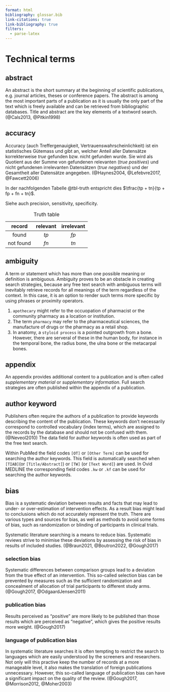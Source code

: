 ```yaml
---
format: html
bibliography: glossar.bib
link-citations: true
link-bibliography: true
filters:
  - parse-latex
---
```


# Technical terms {#sec-technicalterms}

## abstract {#sec-abstract}
An abstract is the short summary at the beginning of scientific publications, 
e.g. journal articles, theses or conference papers. The abstract is among the 
most important parts of a publication as it is usually the only part of the 
text which is freely available and can be retrieved from bibliographic 
databases. Title and abstract are the key elements of a textword search. 
(@Cals2013, @Pitkin1998)


## accuracy {#sec-accuraccy}

Accuracy (auch Treffergenauigkeit, Vertrauenswahrscheinlichkeit) ist ein 
statistisches Gütemass und gibt an, welcher Anteil aller Datensätze 
korrekterweise *true* gefunden bzw. nicht gefunden wurde. Sie wird als Quotient 
aus der Summe von gefundenen relevanten (*true positives*) und nicht gefundenen 
irrelevanten Datensätzen (*true negatives*) und der Gesamtheit aller Datensätze 
angegeben. (@Haynes2004,  @Lefebvre2017, @Fawcett2006)

In der nachfolgenden Tabelle @tbl-truth entspricht dies 
$\tfrac{tp + tn}{tp + fp + fn + tn}$.

Siehe auch precision, sensitivity, specificity.

::: {#tbl-truth}
| **record** | relevant | irrelevant |
|:----------:|:--------:|:----------:|
|    found   |   _tp_   |    _fp_    |
|  not found |   _fn_   |    _tn_    |
: Truth table
:::



## ambiguity {#sec-ambiguity}
A term or statement which has more than one possible meaning or definition is 
ambiguous. Ambiguity proves to be an obstacle in creating search strategies, 
because any free text search with ambiguous terms will inevitably retrieve 
records for all meanings of the term regardless of the context. In this case, it
is an option to render such terms more specific by using phrases or proximity 
operators.

::: {.callout-tip title="Examples"}
1. `apothecary` might refer to the occuopation of pharmacist or the community 
pharmacy as a location or institution. 
2. The term `pharmacy` may refer to the pharmaceutical sciences, the manufacture
of drugs or the pharmacy as a retail shop.
3. In anatomy, a `styloid process` is a pointed outgrowth from a bone. However, 
there are serveral of these in the human body, for instance in the temporal
bone, the radius bone, the ulna bone or the metacarpal bones.
:::

## appendix {#sec-appendix}
An appendix provides additional content to a publication and is often called
_supplementary material_ or _supplementary information_. Full search strategies
are often published within the appendix of a publication.

## author keyword {#sec-authorkeywords}
Publishers often require the authors of a publication to provide keywords 
describing the content of the publication. These keywords don't necessarily 
correspond to controlled vocabulary (index terms), which are assigned to the 
records by the database and should not be confused with them. (@Neveol2010)
The data field for author keywords is often used as part of the free text 
search.

::: {.callout-tip title="Examples"}
Within PubMed the field codes `[OT]` or `[Other Term]` can be used for searching
the author keywords. This field is automatically searched when `[TIAB] `(or 
`[Title/Abstract]`) or `[TW]` (or `[Text Word]`) are used. 
In Ovid MEDLINE the corresponding field codes `.kw` or `.kf` can be used for 
searching the author keywords.
:::

## bias
Bias is a systematic deviation between results and facts that may lead to under-
or over-estimation of intervention effects. As a result bias might lead to 
conclusions which do not accurately represent the truth. There are various types
and sources for bias, as well as methods to avoid some forms of bias, such as 
randomization or blinding of participants in clinical trials. 

Systematic literature searching is a means to reduce bias. Systematic reviews 
strive to minimise these deviations by assessing the risk of bias in results of 
included studies. (@Braun2021, @Boutron2022, @Gough2017)

### selection bias
Systematic differences between comparison groups lead to a deviation from the
true effect of an intervention. This so-called selection bias can be prevented 
by measures such as the sufficient randomization and concealment of allocation
of trial participants to different study arms.(@Gough2017, @OdgaardJensen2011)

### publication bias
Results perceived as "positive" are more likely to be published than those 
results which are perceived as "negative", which gives the positive results more
weight. (@Gough2017)

### language of publication bias
In systematic literature searches it is often tempting to restrict the search 
to languages which are easily understood by the screeners and researchers. 
Not only will this practive keep the number of records at a more manageable 
level, it also makes the translation of foreign publications unnecessary. 
However, this so-called language of publication bias can have a significant 
impact on the quality of the review. (@Gough2017, @Morrison2012, @Moher2003)